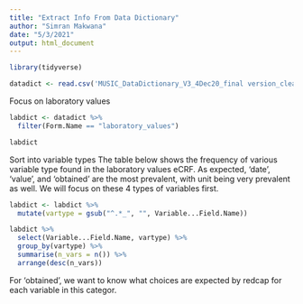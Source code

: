 ```yaml
---
title: "Extract Info From Data Dictionary"
author: "Simran Makwana"
date: "5/3/2021"
output: html_document
---
```


```r
library(tidyverse)
```


```r
datadict <- read.csv('MUSIC_DataDictionary_V3_4Dec20_final version_clean_0.csv')


```

Focus on laboratory values
```r
labdict <- datadict %>% 
  filter(Form.Name == "laboratory_values")

labdict

```

Sort into variable types
The table below shows the frequency of various variable type found in the laboratory values eCRF.
As expected, 'date', 'value', and 'obtained' are the most prevalent, with unit being very prevalent as well. 
We will focus on these 4 types of variables first.
```r

labdict <- labdict %>%
  mutate(vartype = gsub("^.*_", "", Variable...Field.Name)) 

labdict %>%
  select(Variable...Field.Name, vartype) %>%
  group_by(vartype) %>%
  summarise(n_vars = n()) %>%
  arrange(desc(n_vars))


```
For 'obtained', we want to know what choices are expected by redcap for each variable in this categor.
```r


```













